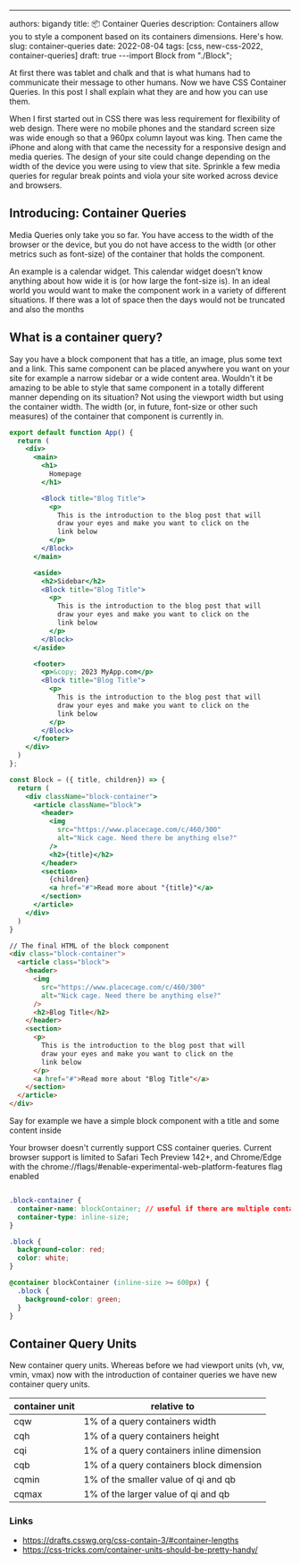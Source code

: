 ---

authors: bigandy
title: 📦 Container Queries
description: Containers allow you to style a component based on its containers dimensions. Here's how.
slug: container-queries
date: 2022-08-04
tags: [css, new-css-2022, container-queries]
draft: true
---import Block from "./Block";

At first there was tablet and chalk and that is what humans had
to communicate their message to other humans. Now we have CSS Container Queries.
In this post I shall explain what they are and how you can use them.

<!--truncate-->

When I first started out in CSS there was less requirement for flexibility of web design. There were no mobile phones and the standard screen size was wide enough so that a 960px column layout was king. Then came the iPhone and along with that came the necessity for a responsive design and media queries. The design of your site could change depending on the width of the device you were using to view that site. Sprinkle a few media queries for regular break points and viola your site worked across device and browsers.

## Introducing: Container Queries

Media Queries only take you so far. You have access to the width of the browser or the device, but you do not have access to the width (or other metrics such as font-size) of the container that holds the component.

An example is a calendar widget. This calendar widget doesn't know anything about how wide it is (or how large the font-size is). In an ideal world you would want to make the component work in a variety of different situations. If there was a lot of space then the days would not be truncated and also the months

## What is a container query?

Say you have a block component that has a title, an image, plus some text and a link. This same component can be placed anywhere you want on your site for example a narrow
sidebar or a wide content area. Wouldn't it be amazing to be able to style that same component in a totally different manner depending on its situation? Not using the viewport width but using the container width. The width (or, in future, font-size or other such measures) of the container that component is currently in.

```jsx
export default function App() {
  return (
    <div>
      <main>
        <h1>
          Homepage
        </h1>

        <Block title="Blog Title">
          <p>
            This is the introduction to the blog post that will
            draw your eyes and make you want to click on the
            link below
          </p>
        </Block>
      </main>

      <aside>
        <h2>Sidebar</h2>
        <Block title="Blog Title">
          <p>
            This is the introduction to the blog post that will
            draw your eyes and make you want to click on the
            link below
          </p>
        </Block>
      </aside>

      <footer>
        <p>&copy; 2023 MyApp.com</p>
        <Block title="Blog Title">
          <p>
            This is the introduction to the blog post that will
            draw your eyes and make you want to click on the
            link below
          </p>
        </Block>
      </footer>
    </div>
  )
};

const Block = ({ title, children}) => {
  return (
    <div className="block-container">
      <article className="block">
        <header>
          <img
            src="https://www.placecage.com/c/460/300"
            alt="Nick cage. Need there be anything else?"
          />
          <h2>{title}</h2>
        </header>
        <section>
          {children}
          <a href="#">Read more about "{title}"</a>
        </section>
      </article>
    </div>
  )
}
```


```html
// The final HTML of the block component
<div class="block-container">
  <article class="block">
    <header>
      <img
        src="https://www.placecage.com/c/460/300"
        alt="Nick cage. Need there be anything else?"
      />
      <h2>Blog Title</h2>
    </header>
    <section>
      <p>
        This is the introduction to the blog post that will
        draw your eyes and make you want to click on the
        link below
      </p>
      <a href="#">Read more about "Blog Title"</a>
    </section>
  </article>
</div>
```

Say for example we have a simple block component with a
title and some content inside

<Block />
<Block />
<Block />
<Block />
<div class="support-warning">
  Your browser doesn't currently support CSS container
  queries. Current browser support is limited to Safari Tech
  Preview 142+, and Chrome/Edge with the chrome://flags/#enable-experimental-web-platform-features flag enabled
</div>

```css

.block-container {
  container-name: blockContainer; // useful if there are multiple containers
  container-type: inline-size;
}

.block {
  background-color: red;
  color: white;
}

@container blockContainer (inline-size >= 600px) {
  .block {
    background-color: green;
  }
}


```


## Container Query Units

New container query units. Whereas before we had viewport units (vh, vw, vmin, vmax) now with the introduction of container queries we have new container query units.

| container unit  | relative to                               |
| --------------  | ----------------------------------------- |
| cqw             | 1% of a query containers width            |
| cqh             | 1% of a query containers height           |
| cqi             | 1% of a query containers inline dimension |
| cqb             | 1% of a query containers block dimension  |
| cqmin           | 1% of the smaller value of qi and qb      |
| cqmax           | 1% of the larger value of qi and qb       |

### Links

- https://drafts.csswg.org/css-contain-3/#container-lengths
- https://css-tricks.com/container-units-should-be-pretty-handy/
